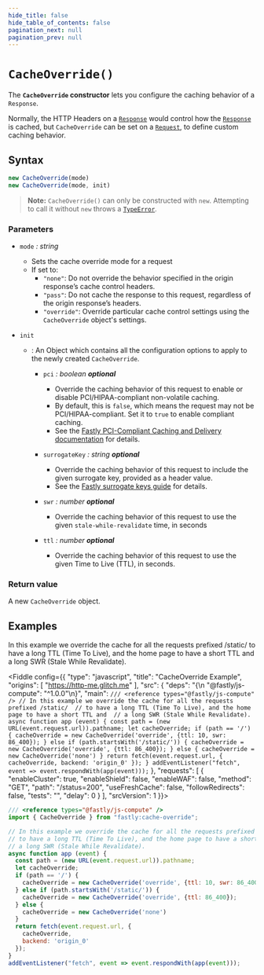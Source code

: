```yaml
---
hide_title: false
hide_table_of_contents: false
pagination_next: null
pagination_prev: null
---
```


# `CacheOverride()`

The **`CacheOverride` constructor** lets you configure the caching behavior of a `Response`.

Normally, the HTTP Headers on a [`Response`](../../globals/Response/Response.mdx) would control how the [`Response`](../../globals/Response/Response.mdx) is cached,
but `CacheOverride` can be set on a [`Request`](../../globals/Request/Request.mdx), to define custom caching behavior.

## Syntax

```js
new CacheOverride(mode)
new CacheOverride(mode, init)
```

> **Note:** `CacheOverride()` can only be constructed with `new`. Attempting to call it without `new` throws a [`TypeError`](../../globals/TypeError/TypeError.mdx).

### Parameters

- `mode` _: string_
  - Sets the cache override mode for a request
  - If set to:
    - `"none"`: Do not override the behavior specified in the origin response’s cache control headers.
    - `"pass"`: Do not cache the response to this request, regardless of the origin response’s headers.
    - `"override"`: Override particular cache control settings using the `CacheOverride` object's settings.

- `init`

  - : An Object which contains all the configuration options to apply to the newly created `CacheOverride`.

    - `pci` _: boolean_ _**optional**_
      - Override the caching behavior of this request to enable or disable PCI/HIPAA-compliant non-volatile caching.
      - By default, this is `false`, which means the request may not be PCI/HIPAA-compliant. Set it to `true` to enable compliant caching.
      - See the [Fastly PCI-Compliant Caching and Delivery documentation](https://docs.fastly.com/products/pci-compliant-caching-and-delivery) for details.

    - `surrogateKey` _: string_ _**optional**_
      - Override the caching behavior of this request to include the given surrogate key, provided as a header value.
      - See the [Fastly surrogate keys guide](https://docs.fastly.com/en/guides/purging-api-cache-with-surrogate-keys) for details.
    - `swr` _: number_ _**optional**_
      - Override the caching behavior of this request to use the given `stale-while-revalidate` time, in seconds

    - `ttl` _: number_ _**optional**_
      - Override the caching behavior of this request to use the given Time to Live (TTL), in seconds.

### Return value

A new `CacheOverride` object.

## Examples

In this example we override the cache for all the requests prefixed /static/ to have a long TTL (Time To Live),  and the home page to have a short TTL and a long SWR (Stale While Revalidate).

<Fiddle config={{
  "type": "javascript",
  "title": "CacheOverride Example",
  "origins": [
    "https://http-me.glitch.me"
  ],
  "src": {
    "deps": "{\n  \"@fastly/js-compute\": \"^1.0.0\"\n}",
    "main": `
/// <reference types="@fastly/js-compute" />
// In this example we override the cache for all the requests prefixed /static/ 
// to have a long TTL (Time To Live), and the home page to have a short TTL and 
// a long SWR (Stale While Revalidate).
async function app (event) {
  const path = (new URL(event.request.url)).pathname;
  let cacheOverride;
  if (path == '/') {
    cacheOverride = new CacheOverride('override', {ttl: 10, swr: 86_400});
  } else if (path.startsWith('/static/')) {
    cacheOverride = new CacheOverride('override', {ttl: 86_400});
  } else {
    cacheOverride = new CacheOverride('none')
  }
  return fetch(event.request.url, {
    cacheOverride,
    backend: 'origin_0'
  });
}
addEventListener("fetch", event => event.respondWith(app(event)));
`
  },
  "requests": [
    {
      "enableCluster": true,
      "enableShield": false,
      "enableWAF": false,
      "method": "GET",
      "path": "/status=200",
      "useFreshCache": false,
      "followRedirects": false,
      "tests": "",
      "delay": 0
    }
  ],
  "srcVersion": 1
}}>

```js
/// <reference types="@fastly/js-compute" />
import { CacheOverride } from "fastly:cache-override";

// In this example we override the cache for all the requests prefixed /static/ 
// to have a long TTL (Time To Live), and the home page to have a short TTL and 
// a long SWR (Stale While Revalidate).
async function app (event) {
  const path = (new URL(event.request.url)).pathname;
  let cacheOverride;
  if (path == '/') {
    cacheOverride = new CacheOverride('override', {ttl: 10, swr: 86_400});
  } else if (path.startsWith('/static/')) {
    cacheOverride = new CacheOverride('override', {ttl: 86_400});
  } else {
    cacheOverride = new CacheOverride('none')
  }
  return fetch(event.request.url, {
    cacheOverride,
    backend: 'origin_0'
  });
}
addEventListener("fetch", event => event.respondWith(app(event)));
```
</Fiddle>
